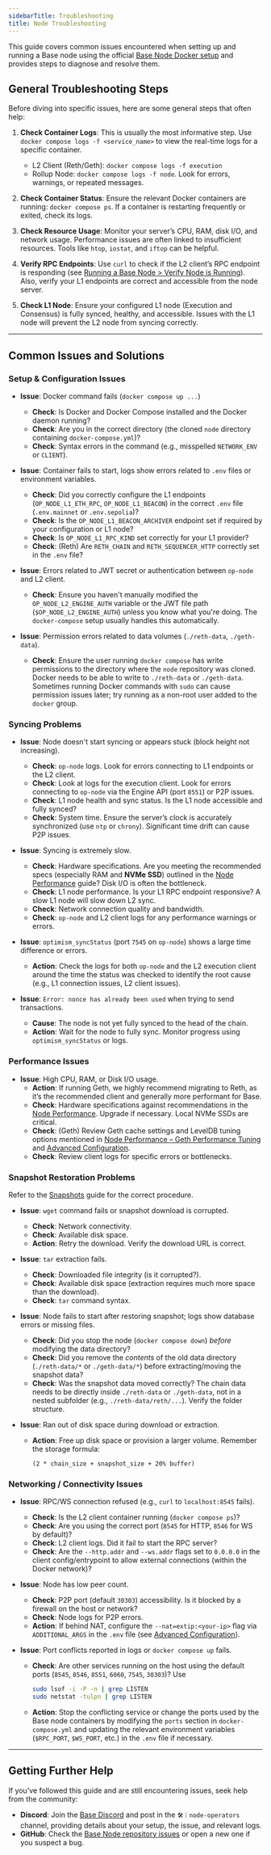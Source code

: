 ```yaml
---
sidebarTitle: Troubleshooting
title: Node Troubleshooting
---
```


This guide covers common issues encountered when setting up and running a Base node using the official [Base Node Docker setup](https://github.com/base/node) and provides steps to diagnose and resolve them.

## General Troubleshooting Steps

Before diving into specific issues, here are some general steps that often help:

1. **Check Container Logs**: This is usually the most informative step. Use `docker compose logs -f <service_name>` to view the real-time logs for a specific container.
    - L2 Client (Reth/Geth): `docker compose logs -f execution`
    - Rollup Node: `docker compose logs -f node`. Look for errors, warnings, or repeated messages.

2. **Check Container Status**: Ensure the relevant Docker containers are running: `docker compose ps`. If a container is restarting frequently or exited, check its logs.

3. **Check Resource Usage**: Monitor your server’s CPU, RAM, disk I/O, and network usage. Performance issues are often linked to insufficient resources. Tools like `htop`, `iostat`, and `iftop` can be helpful.

4. **Verify RPC Endpoints**: Use `curl` to check if the L2 client’s RPC endpoint is responding (see [Running a Base Node > Verify Node is Running](/base-chain/node-operators/run-a-base-node#verify-node-is-running)). Also, verify your L1 endpoints are correct and accessible from the node server.

5. **Check L1 Node**: Ensure your configured L1 node (Execution and Consensus) is fully synced, healthy, and accessible. Issues with the L1 node will prevent the L2 node from syncing correctly.

---

## Common Issues and Solutions

### Setup & Configuration Issues

- **Issue**: Docker command fails (`docker compose up ...`)  
    - **Check**: Is Docker and Docker Compose installed and the Docker daemon running?  
    - **Check**: Are you in the correct directory (the cloned `node` directory containing `docker-compose.yml`)?  
    - **Check**: Syntax errors in the command (e.g., misspelled `NETWORK_ENV` or `CLIENT`).

- **Issue**: Container fails to start, logs show errors related to `.env` files or environment variables.  
    - **Check**: Did you correctly configure the L1 endpoints (`OP_NODE_L1_ETH_RPC`, `OP_NODE_L1_BEACON`) in the correct `.env` file (`.env.mainnet` or `.env.sepolia`)?  
    - **Check**: Is the `OP_NODE_L1_BEACON_ARCHIVER` endpoint set if required by your configuration or L1 node?  
    - **Check**: Is `OP_NODE_L1_RPC_KIND` set correctly for your L1 provider?  
    - **Check**: (Reth) Are `RETH_CHAIN` and `RETH_SEQUENCER_HTTP` correctly set in the `.env` file?

- **Issue**: Errors related to JWT secret or authentication between `op-node` and L2 client.  
    - **Check**: Ensure you haven't manually modified the `OP_NODE_L2_ENGINE_AUTH` variable or the JWT file path (`$OP_NODE_L2_ENGINE_AUTH`) unless you know what you're doing. The `docker-compose` setup usually handles this automatically.

- **Issue**: Permission errors related to data volumes (`./reth-data`, `./geth-data`).  
    - **Check**: Ensure the user running `docker compose` has write permissions to the directory where the `node` repository was cloned. Docker needs to be able to write to `./reth-data` or `./geth-data`. Sometimes running Docker commands with `sudo` can cause permission issues later; try running as a non-root user added to the `docker` group.

### Syncing Problems

- **Issue**: Node doesn't start syncing or appears stuck (block height not increasing).  
    - **Check**: `op-node` logs. Look for errors connecting to L1 endpoints or the L2 client.  
    - **Check**: Look at logs for the execution client. Look for errors connecting to `op-node` via the Engine API (port `8551`) or P2P issues.
    - **Check**: L1 node health and sync status. Is the L1 node accessible and fully synced?
    - **Check**: System time. Ensure the server’s clock is accurately synchronized (use `ntp` or `chrony`). Significant time drift can cause P2P issues.

- **Issue**: Syncing is extremely slow.  
    - **Check**: Hardware specifications. Are you meeting the recommended specs (especially RAM and **NVMe SSD**) outlined in the [Node Performance](/base-chain/node-operators/performance-tuning) guide? Disk I/O is often the bottleneck.  
    - **Check**: L1 node performance. Is your L1 RPC endpoint responsive? A slow L1 node will slow down L2 sync.  
    - **Check**: Network connection quality and bandwidth.  
    - **Check**: `op-node` and L2 client logs for any performance warnings or errors.

- **Issue**: `optimism_syncStatus` (port `7545` on `op-node`) shows a large time difference or errors.  
    - **Action**: Check the logs for both `op-node` and the L2 execution client around the time the status was checked to identify the root cause (e.g., L1 connection issues, L2 client issues).

- **Issue**: `Error: nonce has already been used` when trying to send transactions.  
    - **Cause**: The node is not yet fully synced to the head of the chain.  
    - **Action**: Wait for the node to fully sync. Monitor progress using `optimism_syncStatus` or logs.

### Performance Issues

- **Issue**: High CPU, RAM, or Disk I/O usage.  
    - **Action**: If running Geth, we highly recommend migrating to Reth, as it’s the recommended client and generally more performant for Base.
    - **Check**: Hardware specifications against recommendations in the [Node Performance](/base-chain/node-operators/performance-tuning). Upgrade if necessary. Local NVMe SSDs are critical.  
    - **Check**: (Geth) Review Geth cache settings and LevelDB tuning options mentioned in [Node Performance – Geth Performance Tuning](/base-chain/node-operators/performance-tuning#geth-performance-tuning) and [Advanced Configuration](/base-chain/node-operators/run-a-base-node#geth-configuration-via-environment-variables).  
    - **Check**: Review client logs for specific errors or bottlenecks.  

### Snapshot Restoration Problems

Refer to the [Snapshots](/base-chain/node-operators/snapshots) guide for the correct procedure.

- **Issue**: `wget` command fails or snapshot download is corrupted.  
    - **Check**: Network connectivity.  
    - **Check**: Available disk space.  
    - **Action**: Retry the download. Verify the download URL is correct.

- **Issue**: `tar` extraction fails.  
    - **Check**: Downloaded file integrity (is it corrupted?).  
    - **Check**: Available disk space (extraction requires much more space than the download).  
    - **Check**: `tar` command syntax.

- **Issue**: Node fails to start after restoring snapshot; logs show database errors or missing files.  
    - **Check**: Did you stop the node (`docker compose down`) _before_ modifying the data directory?  
    - **Check**: Did you remove the _contents_ of the old data directory (`./reth-data/*` or `./geth-data/*`) before extracting/moving the snapshot data?  
    - **Check**: Was the snapshot data moved correctly? The chain data needs to be directly inside `./reth-data` or `./geth-data`, not in a nested subfolder (e.g., `./reth-data/reth/...`). Verify the folder structure.

- **Issue**: Ran out of disk space during download or extraction.  
    - **Action**: Free up disk space or provision a larger volume. Remember the storage formula:  
      ```  
      (2 * chain_size + snapshot_size + 20% buffer)  
      ```

### Networking / Connectivity Issues

- **Issue**: RPC/WS connection refused (e.g., `curl` to `localhost:8545` fails).  
    - **Check**: Is the L2 client container running (`docker compose ps`)?
    - **Check**: Are you using the correct port (`8545` for HTTP, `8546` for WS by default)?  
    - **Check**: L2 client logs. Did it fail to start the RPC server?  
    - **Check**: Are the `--http.addr` and `--ws.addr` flags set to `0.0.0.0` in the client config/entrypoint to allow external connections (within the Docker network)?

- **Issue**: Node has low peer count.  
    - **Check**: P2P port (default `30303`) accessibility. Is it blocked by a firewall on the host or network?  
    - **Check**: Node logs for P2P errors.  
    - **Action**: If behind NAT, configure the `--nat=extip:<your-ip>` flag via `ADDITIONAL_ARGS` in the `.env` file (see [Advanced Configuration](/base-chain/node-operators/run-a-base-node#improving-peer-connectivity)).

- **Issue**: Port conflicts reported in logs or `docker compose up` fails.  
    - **Check**: Are other services running on the host using the default ports (`8545`, `8546`, `8551`, `6060`, `7545`, `30303`)? Use  
      ```bash
      sudo lsof -i -P -n | grep LISTEN
      sudo netstat -tulpn | grep LISTEN
      ```  
    - **Action**: Stop the conflicting service or change the ports used by the Base node containers by modifying the `ports` section in `docker-compose.yml` and updating the relevant environment variables (`$RPC_PORT`, `$WS_PORT`, etc.) in the `.env` file if necessary.

---

## Getting Further Help

If you’ve followed this guide and are still encountering issues, seek help from the community:

- **Discord**: Join the [Base Discord](https://discord.gg/buildonbase) and post in the `🛠｜node-operators` channel, providing details about your setup, the issue, and relevant logs.  
- **GitHub**: Check the [Base Node repository issues](https://github.com/base-org/node/issues) or open a new one if you suspect a bug.  
